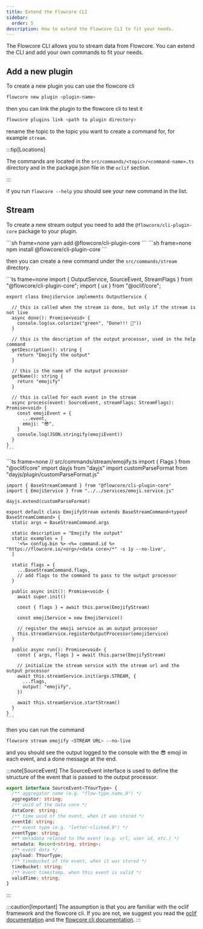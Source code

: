 ```yaml
---
title: Extend the Flowcore CLI
sidebar:
  order: 5
description: How to extend the Flowcore CLI to fit your needs.
---
```



The Flowcore CLI allows you to stream data from Flowcore. You can extend the CLI and add your own commands to fit your needs.

## Add a new plugin

To create a new plugin you can use the flowcore cli

```sh
flowcore new plugin <plugin-name>
```

then you can link the plugin to the flowcore cli to test it

```sh
flowcore plugins link <path to plugin directory>
```

rename the topic to the topic you want to create a command for, for example `stream`.

:::tip[Locations]

The commands are located in the `src/commands/<topic>/<command-name>.ts` directory and in the package.json file in the `oclif` section.

:::

if you run `flowcore --help` you should see your new command in the list.

## Stream

To create a new stream output you need to add the `@flowcore/cli-plugin-core` package to your plugin.

<Tabs>
  <TabItem label="yarn">
    ```sh frame=none
    yarn add @flowcore/cli-plugin-core
    ```
  </TabItem>
  <TabItem label="npm">
    ```sh frame=none
    npm install @flowcore/cli-plugin-core
    ```
  </TabItem>
</Tabs>

then you can create a new command under the `src/commands/stream` directory.

<Tabs>
  <TabItem label="src/services/emoji.service.ts">
    ```ts frame=none
    import { OutputService, SourceEvent, StreamFlags } from "@flowcore/cli-plugin-core";
    import { ux } from "@oclif/core";

    export class EmojiService implements OutputService {

      // this is called when the stream is done, but only if the stream is not live
      async done(): Promise<void> {
        console.log(ux.colorize("green", "Done!!! 🥳"))
      }

      // this is the description of the output processor, used in the help command
      getDescription(): string {
        return "Emojify the output"
      }

      // this is the name of the output processor
      getName(): string {
        return "emojify"
      }

      // this is called for each event in the stream
      async process(event: SourceEvent, streamFlags: StreamFlags): Promise<void> {
        const emojiEvent = {
          ...event,
          emoji: "😎",
        }
        console.log(JSON.stringify(emojiEvent))
      }
    }
    ```
  </TabItem>
  <TabItem label="src/commands/stream/emojify.ts">
    ```ts frame=none
    // src/commands/stream/emojify.ts
    import { Flags } from "@oclif/core"
    import dayjs from "dayjs"
    import customParseFormat from "dayjs/plugin/customParseFormat.js"

    import { BaseStreamCommand } from "@flowcore/cli-plugin-core"
    import { EmojiService } from "../../services/emoji.service.js"

    dayjs.extend(customParseFormat)

    export default class EmojifyStream extends BaseStreamCommand<typeof BaseStreamCommand> {
      static args = BaseStreamCommand.args

      static description = "Emojify the output"
      static examples = [
        '<%= config.bin %> <%= command.id %> "https://flowcore.io/<org>/<data core>/*" -s 1y --no-live',
      ]

      static flags = {
        ...BaseStreamCommand.flags,
        // add flags to the command to pass to the output processor
      }

      public async init(): Promise<void> {
        await super.init()

        const { flags } = await this.parse(EmojifyStream)

        const emojiService = new EmojiService()

        // register the emoji service as an output processor
        this.streamService.registerOutputProcessor(emojiService)
      }

      public async run(): Promise<void> {
        const { args, flags } = await this.parse(EmojifyStream)

        // initialize the stream service with the stream url and the output processor
        await this.streamService.init(args.STREAM, {
          ...flags,
          output: "emojify",
        })

        await this.streamService.startStream()
      }
    }
    ```
  </TabItem>
</Tabs>

then you can run the command

```sh
flowcore stream emojify <STREAM URL> --no-live
```

and you should see the output logged to the console with the 😎 emoji in each event, and a done message at the end.

:::note[SourceEvent]
  The SourceEvent interface is used to define the structure of the event that is passed to the output processor.

```ts
export interface SourceEvent<TYourType> {
  /** aggregator name (e.g. "flow-type.name.0") */
  aggregator: string;
  /** uuid of the data core */
  dataCore: string;
  /** time uuid of the event, when it was stored */
  eventId: string;
  /** event type (e.g. "letter-clicked.0") */
  eventType: string;
  /** metadata related to the event (e.g. url, user id, etc.) */
  metadata: Record<string, string>;
  /** event data */
  payload: TYourType;
  /** timebucket of the event, when it was stored */
  timeBucket: string;
  /** event timestamp, when this event is valid */
  validTime: string;
}
```
:::

:::caution[Important]
  The assumption is that you are familiar with the oclif framework and the flowcore cli. If you are not, we suggest you read the [oclif documentation](https://oclif.io/docs/introduction.html) and the [flowcore cli documentation](/guides/flowcore-cli/4stream-cli/).
:::